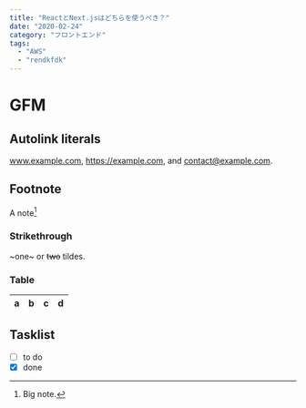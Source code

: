 ```yaml
---
title: "ReactとNext.jsはどちらを使うべき？"
date: "2020-02-24"
category: "フロントエンド"
tags:
  - "AWS"
  - "rendkfdk"
---
```


# GFM

## Autolink literals

www.example.com, https://example.com, and contact@example.com.

## Footnote

A note[^1]

[^1]: Big note.

### Strikethrough

~one~ or ~~two~~ tildes.

### Table

| a   | b   |   c |  d  |
| --- | :-- | --: | :-: |

## Tasklist

- [ ] to do
- [x] done
